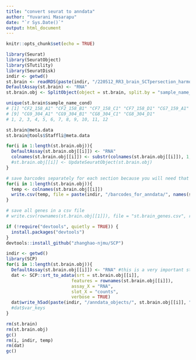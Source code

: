 ```yaml
---
title: "convert seurat to anndata"
author: "Yuvarani Masarapu"
date: "`r Sys.Date()`"
output: html_document
---
```


```r
knitr::opts_chunk$set(echo = TRUE)
```

```r
library(Seurat)
library(SeuratObject)
library(STutility)
library(SeuratDisk)
indir <- getwd()
st.brain <- readRDS(paste(indir, "/220512_RR3_brain_SCTpersection_harmony_annot.rds", sep = ""))
DefaultAssay(st.brain) <- "RNA"
st.brain.obj <- SplitObject(object = st.brain, split.by = "sample_name_cond")

unique(st.brain$sample_name_cond)
# [1] "CF2_158_A1" "CF2_158_B1" "CF7_158_C1" "CF7_158_D1" "CG7_159_A1" "CG7_159_B1" "CF1_159_C1" "CF1_159_D1"
# [9] "CG9_304_A1" "CG9_304_B1" "CG8_304_C1" "CG8_304_D1"
# 1, 2, 3, 4, 5, 6, 7, 8, 9, 10, 11, 12

st.brain@meta.data
st.brain@tools$Staffli@meta.data

for(i in 1:length(st.brain.obj)){
  DefaultAssay(st.brain.obj[[i]]) <- "RNA"
  colnames(st.brain.obj[[i]]) <- substr(colnames(st.brain.obj[[i]]), 1, nchar(colnames(st.brain.obj[[i]]))-2)
  #st.brain.obj[[i]] <- UpdateSeuratObject(st.brain.obj)
}

# save barcodes separately for each section because you will need that later
for(i in 1:length(st.brain.obj)){
  temp <- colnames(st.brain.obj[[i]])
  write.csv(temp, file = paste(indir, "/barcodes_for_anndata/", names(st.brain.obj)[i], ".csv", sep = ""), row.names = FALSE, col.names = FALSE)
}

# save all genes in a csv file
# write.csv(rownames(st.brain.obj[[1]]), file = "st.brain_genes.csv", row.names = FALSE, col.names = FALSE)
```

```r
if (!require("devtools", quietly = TRUE)) {
  install.packages("devtools")
}
devtools::install_github("zhanghao-njmu/SCP")
```

```r
indir <- getwd()
library(SCP)
for(i in 1:length(st.brain.obj)){
  DefaultAssay(st.brain.obj[[i]]) <- "RNA" #this is a very important step
  dat <- SCP::srt_to_adata(srt = st.brain.obj[[i]],
                         features = rownames(st.brain.obj[[i]]),
                         assay_X = "RNA",
                         slot_X = "counts",
                         verbose = TRUE)
  dat$write_h5ad(paste(indir, "/anndata_objects/", st.brain.obj[[i]], ".h5ad", sep = ""))
  #dat$var_keys
}

rm(st.brain)
rm(st.brain.obj)
gc()
rm(i, indir, temp)
rm(dat)
gc()
```